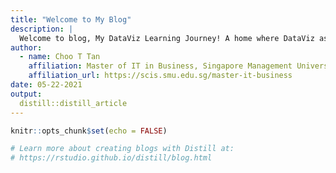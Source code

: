 ```yaml
---
title: "Welcome to My Blog"
description: |
  Welcome to blog, My DataViz Learning Journey! A home where DataViz assignment was documented after burning days and nights on it. Hope that you enjoy learning what has been shared! :-) YOLO
author:
  - name: Choo T Tan 
    affiliation: Master of IT in Business, Singapore Management University
    affiliation_url: https://scis.smu.edu.sg/master-it-business
date: 05-22-2021
output:
  distill::distill_article
---
```


```r
knitr::opts_chunk$set(echo = FALSE)

# Learn more about creating blogs with Distill at:
# https://rstudio.github.io/distill/blog.html

```
